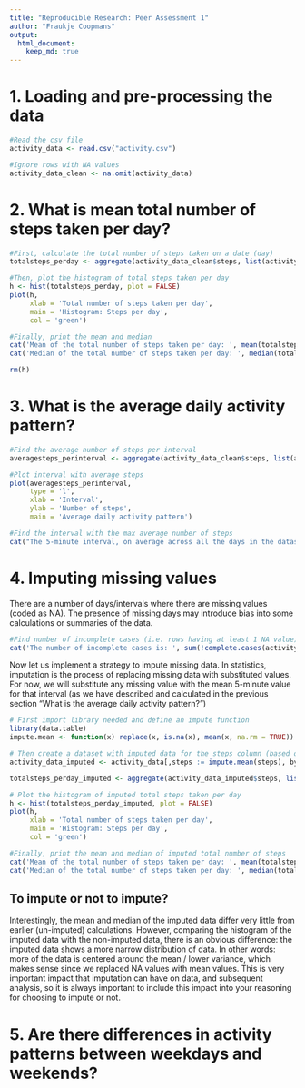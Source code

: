 ```yaml
---
title: "Reproducible Research: Peer Assessment 1"
author: "Fraukje Coopmans"
output: 
  html_document:
    keep_md: true
---
```


# 1. Loading and pre-processing the data
```r
#Read the csv file
activity_data <- read.csv("activity.csv")

#Ignore rows with NA values
activity_data_clean <- na.omit(activity_data)
```

# 2. What is mean total number of steps taken per day?
```r
#First, calculate the total number of steps taken on a date (day)
totalsteps_perday <- aggregate(activity_data_clean$steps, list(activity_data_clean$date), FUN=sum)$x
```
```r
#Then, plot the histogram of total steps taken per day
h <- hist(totalsteps_perday, plot = FALSE)
plot(h, 
     xlab = 'Total number of steps taken per day', 
     main = 'Histogram: Steps per day', 
     col = 'green')

#Finally, print the mean and median
cat('Mean of the total number of steps taken per day: ', mean(totalsteps_perday, na.rm = TRUE)); cat('\n')
cat('Median of the total number of steps taken per day: ', median(totalsteps_perday, na.rm = TRUE))

rm(h)
```

# 3. What is the average daily activity pattern?
```r
#Find the average number of steps per interval
averagesteps_perinterval <- aggregate(activity_data_clean$steps, list(activity_data_clean$interval), FUN=mean)
```
```r
#Plot interval with average steps
plot(averagesteps_perinterval, 
     type = 'l', 
     xlab = 'Interval', 
     ylab = 'Number of steps', 
     main = 'Average daily activity pattern')

#Find the interval with the max average number of steps
cat("The 5-minute interval, on average across all the days in the dataset, that contains the maximum number of steps is: ", averagesteps_perinterval$Group.1[[which.max(averagesteps_perinterval$x)]])
```

# 4. Imputing missing values
There are a number of days/intervals where there are missing values (coded as \color{red}{\verb|NA|}NA). The presence of missing days may introduce bias into some calculations or summaries of the data.

```r
#Find number of incomplete cases (i.e. rows having at least 1 NA value)
cat('The number of incomplete cases is: ', sum(!complete.cases(activity_data)))
```
Now let us implement a strategy to impute missing data. In statistics, imputation is the process of replacing missing data with substituted values.
For now, we will substitute any missing value with the mean 5-minute value for that interval (as we have described and calculated in the previous section "What is the average daily activity pattern?")
```r
# First import library needed and define an impute function
library(data.table)
impute.mean <- function(x) replace(x, is.na(x), mean(x, na.rm = TRUE))
```
```r
# Then create a dataset with imputed data for the steps column (based on interval mean)
activity_data_imputed <- activity_data[,steps := impute.mean(steps), by = interval]

totalsteps_perday_imputed <- aggregate(activity_data_imputed$steps, list(activity_data_imputed$date), FUN=sum)$x
```
```r
# Plot the histogram of imputed total steps taken per day
h <- hist(totalsteps_perday_imputed, plot = FALSE)
plot(h, 
     xlab = 'Total number of steps taken per day', 
     main = 'Histogram: Steps per day', 
     col = 'green')

#Finally, print the mean and median of imputed total number of steps
cat('Mean of the total number of steps taken per day: ', mean(totalsteps_perday_imputed, na.rm = TRUE)); cat('\n')
cat('Median of the total number of steps taken per day: ', median(totalsteps_perday_imputed, na.rm = TRUE))
```
## To impute or not to impute?
Interestingly, the mean and median of the imputed data differ very little from earlier (un-imputed) calculations. However, comparing the histogram of the imputed data with the non-imputed data, there is an obvious difference: the imputed data shows a more narrow distribution of data. In other words: more of the data is centered around the mean / lower variance, which makes sense since we replaced NA values with mean values. This is very important impact that imputation can have on data, and subsequent analysis, so it is always important to include this impact into your reasoning for choosing to impute or not. 

# 5. Are there differences in activity patterns between weekdays and weekends?









